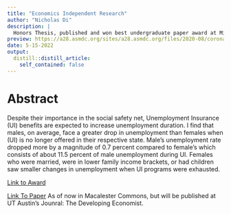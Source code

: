 ```yaml
---
title: "Economics Independent Research"
author: "Nicholas Di"
description: | 
  Honors Thesis, published and won best undergraduate paper award at Minnesota Economics Association 2022 Conference!
preview: https://a28.asmdc.org/sites/a28.asmdc.org/files/2020-08/coronavirusunemp2ealert.png
date: 5-15-2022
output:
  distill::distill_article:
    self_contained: false
---
```


# Abstract

Despite their importance in the social safety net, Unemployment Insurance (UI) benefits
are expected to increase unemployment duration. I find that males, on average, face a greater
drop in unemployment than females when (UI) is no longer offered in their respective state.
Male’s unemployment rate dropped more by a magnitude of 0.7 percent compared to female’s
which consists of about 11.5 percent of male unemployment during UI. Females who were
married, were in lower family income brackets, or had children saw smaller changes in
unemployment when UI programs were exhausted.

[Link to Award](https://mea.sites.grinnell.edu/annual-meetings/undergraduate-award-winners/)

[Link To Paper](https://digitalcommons.macalester.edu/economics_honors_projects/111/) As of now in Macalester Commons, but will be published at UT Austin's Jounral: The Developing Economist. 